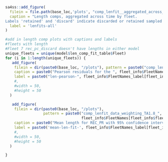 
<!-- ======================================================================= -->
<!-- ********************** Fit to the Length Data ************************* --> 
<!-- ======================================================================= -->

\FloatBarrier 

```r
sa4ss::add_figure(
  filein = file.path(base_loc,'plots', "comp_lenfit__aggregated_across_time.png"),
  caption = "Length comps, aggregated across time by fleet.
Labels 'retained' and 'discard' indicate discarded or retained sampled for each fleet. Panels without this designation represent the whole catch",
  label = 'lenfits-all'
)
```

\FloatBarrier



```r
#add in length comp plots with captions and labels
#fleets with length
#Fleet 7 rec_pc_discard doesn't have lengths in either model
unique_fleets = unique(model$len_comp_fit_table$Fleet)
for (i in 1:length(unique_fleets)) {
   add_figure(
    filein = dir(paste0(base_loc, "/plots"), pattern = paste0("comp_lenfit_residsflt", unique_fleets[i],"mkt*"), full.names = TRUE)[1],
    caption = paste0("Pearson residuals for the ", fleet_info$FleetNames_parsed[fleet_info$fleet_ID==unique_fleets[i]], ". Closed bubbles are positive residuals (observed > expected) and open bubbles are negative residuals (observed < expected)"),
    label = paste0("len-pearson-", fleet_info$FleetNames_label[fleet_info$fleet_ID==unique_fleets[i]])
    #,
    #width = 50,
    #height = 50
  )

   add_figure(
    filein = dir(paste0(base_loc, "/plots"), 
                 pattern = paste0("comp_lenfit_data_weighting_TA1.8_",
                                  fleet_info$FleetNames[fleet_info$fleet_ID==unique_fleets[i]], ".png$"), full.names = TRUE),
    caption = paste0("Mean length for REC_PR with 95% confidence intervals based on current samples sizes. Francis data weighting method TA1.8: thinner intervals (with capped ends) show result of further adjusting sample sizes based on suggested multiplier (with 95% interval) for length data from the ",fleet_info$FleetNames_parsed[fleet_info$fleet_ID==unique_fleets[i]]),
    label = paste0('mean-len-fit-', fleet_info$FleetNames_label[fleet_info$fleet_ID==unique_fleets[i]])
    #,
    #width = 50,
    #height = 50
  )

}
```



\FloatBarrier

